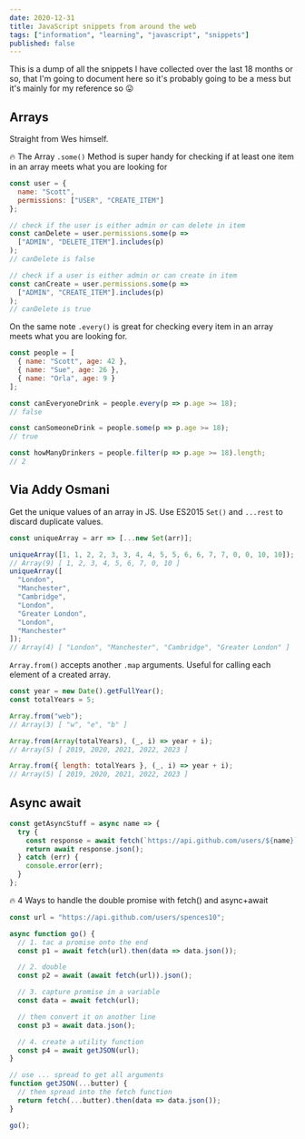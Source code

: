 ```yaml
---
date: 2020-12-31
title: JavaScript snippets from around the web
tags: ["information", "learning", "javascript", "snippets"]
published: false
---
```


This is a dump of all the snippets I have collected over the last 18
months or so, that I'm going to document here so it's probably going
to be a mess but it's mainly for my reference so 😛

## Arrays

Straight from Wes himself.

🔥 The Array `.some()` Method is super handy for checking if at least
one item in an array meets what you are looking for

```js
const user = {
  name: "Scott",
  permissions: ["USER", "CREATE_ITEM"]
};

// check if the user is either admin or can delete in item
const canDelete = user.permissions.some(p =>
  ["ADMIN", "DELETE_ITEM"].includes(p)
);
// canDelete is false

// check if a user is either admin or can create in item
const canCreate = user.permissions.some(p =>
  ["ADMIN", "CREATE_ITEM"].includes(p)
);
// canDelete is true
```

On the same note `.every()` is great for checking every item in an
array meets what you are looking for.

```js
const people = [
  { name: "Scott", age: 42 },
  { name: "Sue", age: 26 },
  { name: "Orla", age: 9 }
];

const canEveryoneDrink = people.every(p => p.age >= 18);
// false

const canSomeoneDrink = people.some(p => p.age >= 18);
// true

const howManyDrinkers = people.filter(p => p.age >= 18).length;
// 2
```

## Via Addy Osmani

Get the unique values of an array in JS. Use ES2015 `Set()` and
`...rest` to discard duplicate values.

```js
const uniqueArray = arr => [...new Set(arr)];

uniqueArray([1, 1, 2, 2, 3, 3, 4, 4, 5, 5, 6, 6, 7, 7, 0, 0, 10, 10]);
// Array(9) [ 1, 2, 3, 4, 5, 6, 7, 0, 10 ]
uniqueArray([
  "London",
  "Manchester",
  "Cambridge",
  "London",
  "Greater London",
  "London",
  "Manchester"
]);
// Array(4) [ "London", "Manchester", "Cambridge", "Greater London" ]
```

`Array.from()` accepts another `.map` arguments. Useful for calling
each element of a created array.

```js
const year = new Date().getFullYear();
const totalYears = 5;

Array.from("web");
// Array(3) [ "w", "e", "b" ]

Array.from(Array(totalYears), (_, i) => year + i);
// Array(5) [ 2019, 2020, 2021, 2022, 2023 ]

Array.from({ length: totalYears }, (_, i) => year + i);
// Array(5) [ 2019, 2020, 2021, 2022, 2023 ]
```

## Async await

```js
const getAsyncStuff = async name => {
  try {
    const response = await fetch(`https://api.github.com/users/${name}`);
    return await response.json();
  } catch (err) {
    console.error(err);
  }
};
```

🔥 4 Ways to handle the double promise with fetch() and async+await

```js
const url = "https://api.github.com/users/spences10";

async function go() {
  // 1. tac a promise onto the end
  const p1 = await fetch(url).then(data => data.json());

  // 2. double
  const p2 = await (await fetch(url)).json();

  // 3. capture promise in a variable
  const data = await fetch(url);

  // then convert it on another line
  const p3 = await data.json();

  // 4. create a utility function
  const p4 = await getJSON(url);
}

// use ... spread to get all arguments
function getJSON(...butter) {
  // then spread into the fetch function
  return fetch(...butter).then(data => data.json());
}

go();
```
